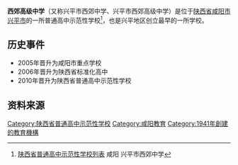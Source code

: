 {{multiple issues|
{{expand|time=2015-09-03T11:55:32+00:00}}
{{refimprove|time=2015-09-03T11:55:32+00:00}}
}}
{{Coord|34.306326|108.472502|format=dms|region:CN_type:edu|display=title}}
{{高中
 |名称          = 西郊高级中学
 |图像          = 
 |图像大小      = 
 |图像说明      = 
 |外文名称      = Xijiao High School
 |校训          = 厚德载物 积学益智
 |理念          = 以人为本 科学民主 求实创新 全面发展
 |建校          = 1941年
 |闭校          = 
 |复校          = 
 |校庆日        = 
 |类型          = [[公立学校|公立学校]]
 |共学或别学    = [[男女共学|男女共学]]
 |宗教          = 
 |课程          = [[全日制|全日制]]课程
 |单位制或学年制= [[学年制|学年制]]
 |学科          = 综合科
 |学期          = [[2学期制|2学期制]]
 |年级          = 
 |班级          = 
 |创立者        = 
 |党委书记      = 史鹏武
 |校长          = 侯兴茂
 |副校长        = 
 |教师          = 187人
 |职工          = 
 |学生          = 3500余人
 |面积          = 113707平方米
 |建筑面积      = 45081平方米
 |旧校名        = 
 |free_label    = 
 |free_text     = 
 |free_label2   = 
 |free_text2    = 
 |free_label3   = 
 |free_text3    = 
 |free_label4   = 
 |free_text4    = 
 |free_label5   = 
 |free_text5    = 
 |体育项目      = 
 |校色          = 
 |刊物          = 
 |吉祥物        = 
 |隶属          = 
 |学区          = 
 |地址          = [[陕西省|陕西省]][[咸阳市|咸阳市]][[兴平市|兴平市]]
 |坐标          = 34°18′23″N 108°28′21″E
 |邮编          = 713100
 |电话          = +86 29 3882 2030
 |网站          = http://www.xpxjzx.cn
 |标志          = 
 |脚注          = 摘自《兴平市西郊高级中学学生手册》及学校官网<ref>{{cite web |url=http://www.xpxjzx.cn/zjxj.asp |title=存档副本 |accessdate=2015年9月3日 |deadurl=yes |archiveurl=https://web.archive.org/web/20160304130921/http://www.xpxjzx.cn/zjxj.asp |archivedate=2016年3月4日 |df= }}</ref>
}}

'''西郊高级中学'''（又称兴平市西郊中学、兴平市西郊高级中学）是位于[[陕西省|陕西省]][[咸阳市|咸阳市]][[兴平市|兴平市]]的一所普通高中示范性学校<ref>[[陕西省普通高中示范性学校列表|陕西省普通高中示范性学校列表]] 咸阳 兴平市西郊中学</ref>，也是兴平地区创立最早的一所学校。

== 历史事件 ==
* 2005年晋升为咸阳市重点学校
* 2006年晋升为陕西省标准化高中
* 2010年晋升为陕西省普通高中示范性学校

== 资料来源 ==
{{Reflist}}

{{陕西省普通高中示范性学校}}
[[Category:陕西省普通高中示范性学校|Category:陕西省普通高中示范性学校]]
[[Category:咸阳教育|Category:咸阳教育]]
[[Category:1941年創建的教育機構|Category:1941年創建的教育機構]]